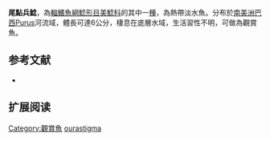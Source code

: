 {{Speciesbox
| name = 尾點兵鯰
| image =  
| image_width = 250px
| image_caption = 
| status = NE
| status_system = IUCN3.1
| genus = Corydoras
| species = ourastigma
| authority = [[Nijssen|Nijssen]], 1972
| synonyms = 
}}

'''尾點兵鯰'''，為[[輻鰭魚綱|輻鰭魚綱]][[鯰形目|鯰形目]][[美鯰科|美鯰科]]的其中一[[種|種]]，為熱帶淡水魚。分布於[[南美洲|南美洲]][[巴西|巴西]]Purus河流域，體長可達6公分，棲息在底層水域，生活習性不明，可做為觀賞魚。

==参考文献==
*{{FishBase_species|genus=Corydoras|species=ourastigma|year=2014|month=11}}

== 扩展阅读 ==
{{refbegin}}
{{wikispecies-inline|Corydoras ourastigma|尾點兵鯰}}
{{refend}}
{{Taxonbar|from=Q6430256}}

[[Category:觀賞魚|Category:觀賞魚]]
[[Category:兵鯰屬|ourastigma]]